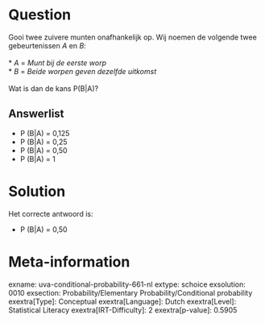 Question
========

Gooi twee zuivere munten onafhankelijk op. Wij noemen de volgende twee
gebeurtenissen *A* en *B*:\
\
* *A* = *Munt bij de eerste worp*\
* *B* = *Beide worpen geven dezelfde uitkomst*\
\
Wat is dan de kans P(B\|A)?

Answerlist
----------

* P (B|A) = 0,125
* P (B|A) = 0,25
* P (B|A) = 0,50
* P (B|A) = 1

Solution
========

Het correcte antwoord is: 

* P (B|A) = 0,50

Meta-information
================
exname: uva-conditional-probability-661-nl
extype: schoice
exsolution: 0010
exsection: Probability/Elementary Probability/Conditional probability
exextra[Type]: Conceptual
exextra[Language]: Dutch
exextra[Level]: Statistical Literacy
exextra[IRT-Difficulty]: 2
exextra[p-value]: 0.5905
